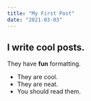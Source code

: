 ```yaml
---
title: "My First Post"
date: "2021-03-03"
---
```


## I write cool posts.

They have **fun** formatting.

* They are cool.
* They are neat.
* You should read them.